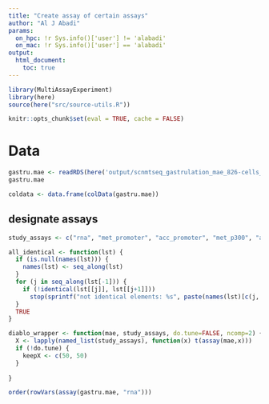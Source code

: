 ```yaml
---
title: "Create assay of certain assays"
author: "Al J Abadi"
params:
  on_hpc: !r Sys.info()['user'] != 'alabadi'
  on_mac: !r Sys.info()['user'] == 'alabadi'
output:
  html_document:
    toc: true
---
```


```r
library(MultiAssayExperiment)
library(here)
source(here("src/source-utils.R"))
```


```r
knitr::opts_chunk$set(eval = TRUE, cache = FALSE)
```

# Data

```r
gastru.mae <- readRDS(here('output/scnmtseq_gastrulation_mae_826-cells_orderedFeatures.rds'))  # MAE experiment
gastru.mae
```
```r
coldata <- data.frame(colData(gastru.mae))
```


## designate assays

```r
study_assays <- c("rna", "met_promoter", "acc_promoter", "met_p300", "acc_p300")
```

```r
all_identical <- function(lst) {
  if (is.null(names(lst))) {
    names(lst) <- seq_along(lst)
  }
  for (j in seq_along(lst[-1])) {
    if (!identical(lst[[j]], lst[[j+1]]))
      stop(sprintf("not identical elements: %s", paste(names(lst)[c(j, j+1)], collapse = " & ")), call. = FALSE)
  }
  TRUE
}
```



```r
diablo_wrapper <- function(mae, study_assays, do.tune=FALSE, ncomp=2) {
  X <- lapply(named_list(study_assays), function(x) t(assay(mae,x)))
  if (!do.tune) {
    keepX <- c(50, 50)
  }
  
}
```


```r
order(rowVars(assay(gastru.mae, "rna")))
```



